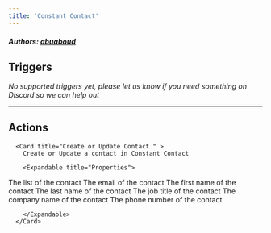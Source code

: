 ```yaml
---
title: 'Constant Contact'
---
```


##### Authors: [abuaboud](https://github.com/abuaboud)


## Triggers

*No supported triggers yet, please let us know if you need something on Discord so we can help out* 


---

## Actions


      <Card title="Create or Update Contact " >
        Create or Update a contact in Constant Contact

        <Expandable title="Properties">
          
<ResponseField name="Authentication" required type="Oauth2">

</ResponseField>
            
<ResponseField name="List" required type="Multi_select_dropdown">
The list of the contact
</ResponseField>
            
<ResponseField name="Email" required type="Short_text">
The email of the contact
</ResponseField>
            
<ResponseField name="First Name"  type="Short_text">
The first name of the contact
</ResponseField>
            
<ResponseField name="Last Name"  type="Short_text">
The last name of the contact
</ResponseField>
            
<ResponseField name="Job Title"  type="Short_text">
The job title of the contact
</ResponseField>
            
<ResponseField name="Company Name"  type="Short_text">
The company name of the contact
</ResponseField>
            
<ResponseField name="Phone Number"  type="Short_text">
The phone number of the contact
</ResponseField>
              
        </Expandable>
      </Card>
  
